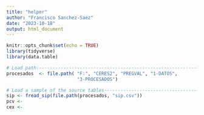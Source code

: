 ```yaml
---
title: "helper"
author: "Francisco Sanchez-Saez"
date: "2023-10-18"
output: html_document
---
```


```r
knitr::opts_chunk$set(echo = TRUE)
library(tidyverse)
library(data.table)

```

```r
# Load path------------------------------------------------------------------
procesados  <- file.path( "F:", "CERES2", "PREGVAL", "1-DATOS", 
                          "3-PROCESADOS")
```

```r
# Load a sample of the source tables-----------------------------------------
sip <- fread_sip(file.path(procesados, "sip.csv"))
pcv <-
cex <-   
  

```

